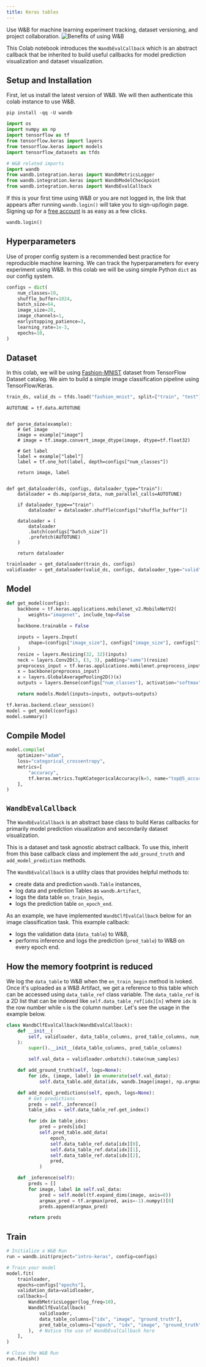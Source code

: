 ```yaml
---
title: Keras tables
---
```


<Card title="Try in Colab" href="https://colab.research.google.com/github/wandb/examples/blob/master/colabs/keras/Use_WandbEvalCallback_in_your_Keras_workflow.ipynb" icon="python"/>
Use W&B for machine learning experiment tracking, dataset versioning, and project collaboration.

<Frame>
    <img src="/images/tutorials/huggingface-why.png" alt="Benefits of using W&B"  />
</Frame>

This Colab notebook introduces the `WandbEvalCallback` which is an abstract callback that be inherited to build useful callbacks for model prediction visualization and dataset visualization. 

## Setup and Installation

First, let us install the latest version of W&B. We will then authenticate this colab instance to use W&B.


```shell
pip install -qq -U wandb
```


```python
import os
import numpy as np
import tensorflow as tf
from tensorflow.keras import layers
from tensorflow.keras import models
import tensorflow_datasets as tfds

# W&B related imports
import wandb
from wandb.integration.keras import WandbMetricsLogger
from wandb.integration.keras import WandbModelCheckpoint
from wandb.integration.keras import WandbEvalCallback
```

If this is your first time using W&B or you are not logged in, the link that appears after running `wandb.login()` will take you to sign-up/login page. Signing up for a [free account](https://wandb.ai/signup) is as easy as a few clicks.


```python
wandb.login()
```

## Hyperparameters

Use of proper config system is a recommended best practice for reproducible machine learning. We can track the hyperparameters for every experiment using W&B. In this colab we will be using simple Python `dict` as our config system.


```python
configs = dict(
    num_classes=10,
    shuffle_buffer=1024,
    batch_size=64,
    image_size=28,
    image_channels=1,
    earlystopping_patience=3,
    learning_rate=1e-3,
    epochs=10,
)
```

## Dataset

In this colab, we will be using [Fashion-MNIST](https://www.tensorflow.org/datasets/catalog/fashion_mnist) dataset from TensorFlow Dataset catalog. We aim to build a simple image classification pipeline using TensorFlow/Keras.


```python
train_ds, valid_ds = tfds.load("fashion_mnist", split=["train", "test"])
```


```
AUTOTUNE = tf.data.AUTOTUNE


def parse_data(example):
    # Get image
    image = example["image"]
    # image = tf.image.convert_image_dtype(image, dtype=tf.float32)

    # Get label
    label = example["label"]
    label = tf.one_hot(label, depth=configs["num_classes"])

    return image, label


def get_dataloader(ds, configs, dataloader_type="train"):
    dataloader = ds.map(parse_data, num_parallel_calls=AUTOTUNE)

    if dataloader_type=="train":
        dataloader = dataloader.shuffle(configs["shuffle_buffer"])
      
    dataloader = (
        dataloader
        .batch(configs["batch_size"])
        .prefetch(AUTOTUNE)
    )

    return dataloader
```


```python
trainloader = get_dataloader(train_ds, configs)
validloader = get_dataloader(valid_ds, configs, dataloader_type="valid")
```

## Model


```python
def get_model(configs):
    backbone = tf.keras.applications.mobilenet_v2.MobileNetV2(
        weights="imagenet", include_top=False
    )
    backbone.trainable = False

    inputs = layers.Input(
        shape=(configs["image_size"], configs["image_size"], configs["image_channels"])
    )
    resize = layers.Resizing(32, 32)(inputs)
    neck = layers.Conv2D(3, (3, 3), padding="same")(resize)
    preprocess_input = tf.keras.applications.mobilenet.preprocess_input(neck)
    x = backbone(preprocess_input)
    x = layers.GlobalAveragePooling2D()(x)
    outputs = layers.Dense(configs["num_classes"], activation="softmax")(x)

    return models.Model(inputs=inputs, outputs=outputs)
```


```python
tf.keras.backend.clear_session()
model = get_model(configs)
model.summary()
```

## Compile Model


```python
model.compile(
    optimizer="adam",
    loss="categorical_crossentropy",
    metrics=[
        "accuracy",
        tf.keras.metrics.TopKCategoricalAccuracy(k=5, name="top@5_accuracy"),
    ],
)
```

## `WandbEvalCallback`

The `WandbEvalCallback` is an abstract base class to build Keras callbacks for primarily model prediction visualization and secondarily dataset visualization.

This is a dataset and task agnostic abstract callback. To use this, inherit from this base callback class and implement the `add_ground_truth` and `add_model_prediction` methods.

The `WandbEvalCallback` is a utility class that provides helpful methods to:

- create data and prediction `wandb.Table` instances,
- log data and prediction Tables as `wandb.Artifact`,
- logs the data table `on_train_begin`,
- logs the prediction table `on_epoch_end`.

As an example, we have implemented `WandbClfEvalCallback` below for an image classification task. This example callback:
- logs the validation data (`data_table`) to W&B,
- performs inference and logs the prediction (`pred_table`) to W&B on every epoch end.


## How the memory footprint is reduced

We log the `data_table` to W&B when the `on_train_begin` method is ivoked. Once it's uploaded as a W&B Artifact, we get a reference to this table which can be accessed using `data_table_ref` class variable. The `data_table_ref` is a 2D list that can be indexed like `self.data_table_ref[idx][n]` where `idx` is the row number while `n` is the column number. Let's see the usage in the example below.

```python
class WandbClfEvalCallback(WandbEvalCallback):
    def __init__(
        self, validloader, data_table_columns, pred_table_columns, num_samples=100
    ):
        super().__init__(data_table_columns, pred_table_columns)

        self.val_data = validloader.unbatch().take(num_samples)

    def add_ground_truth(self, logs=None):
        for idx, (image, label) in enumerate(self.val_data):
            self.data_table.add_data(idx, wandb.Image(image), np.argmax(label, axis=-1))

    def add_model_predictions(self, epoch, logs=None):
        # Get predictions
        preds = self._inference()
        table_idxs = self.data_table_ref.get_index()

        for idx in table_idxs:
            pred = preds[idx]
            self.pred_table.add_data(
                epoch,
                self.data_table_ref.data[idx][0],
                self.data_table_ref.data[idx][1],
                self.data_table_ref.data[idx][2],
                pred,
            )

    def _inference(self):
        preds = []
        for image, label in self.val_data:
            pred = self.model(tf.expand_dims(image, axis=0))
            argmax_pred = tf.argmax(pred, axis=-1).numpy()[0]
            preds.append(argmax_pred)

        return preds
```

## Train


```python
# Initialize a W&B Run
run = wandb.init(project="intro-keras", config=configs)

# Train your model
model.fit(
    trainloader,
    epochs=configs["epochs"],
    validation_data=validloader,
    callbacks=[
        WandbMetricsLogger(log_freq=10),
        WandbClfEvalCallback(
            validloader,
            data_table_columns=["idx", "image", "ground_truth"],
            pred_table_columns=["epoch", "idx", "image", "ground_truth", "prediction"],
        ),  # Notice the use of WandbEvalCallback here
    ],
)

# Close the W&B Run
run.finish()
```
